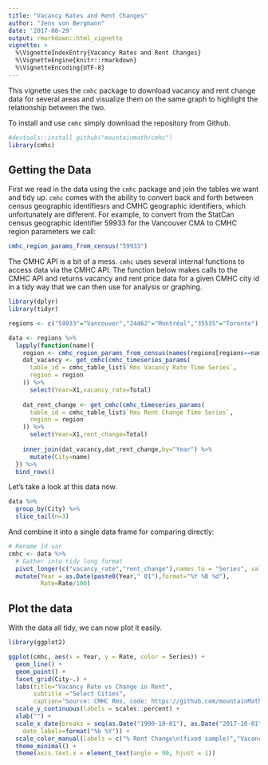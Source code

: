 ```yaml
---
title: "Vacancy Rates and Rent Changes"
author: "Jens von Bergmann"
date: '2017-08-29'
output: rmarkdown::html_vignette
vignette: >
  %\VignetteIndexEntry{Vacancy Rates and Rent Changes}
  %\VignetteEngine{knitr::rmarkdown}
  %\VignetteEncoding{UTF-8}
---
```


This vignette uses the `cmhc` package to download vacancy and rent change data for several areas and visualize them on the same graph to highlight the relationship between the two.

To install and use `cmhc` simply download the repository from Github. 
```r
#devtools::install_github("mountainmath/cmhc")
library(cmhc)
```


## Getting the Data

First we read in the data using the `cmhc` package and join the tables we want and tidy up. `cmhc` comes with the ability to convert back and forth between census geographic identifiesrs and CMHC geographic identifiers, which unfortunately are different. For example, to convert from the StatCan census geographic identifier 59933 for the Vancouver CMA to CMHC region parameters we call:

```r
cmhc_region_params_from_census("59933")
```

The CMHC API is a bit of a mess. `cmhc` uses several internal functions to access data via the CMHC API. The function below makes calls to the CMHC API and returns vacancy and rent price data for a given CMHC city id in a tidy way that we can then use for analysis or graphing. 

```r
library(dplyr)
library(tidyr)

regions <- c("59933"="Vancouver","24462"="Montréal","35535"="Toronto")

data <- regions %>% 
  lapply(function(name){
    region <- cmhc_region_params_from_census(names(regions[regions==name]))
    dat_vacancy <- get_cmhc(cmhc_timeseries_params(
      table_id = cmhc_table_list$`Rms Vacancy Rate Time Series`,
      region = region
    )) %>%
      select(Year=X1,vacancy_rate=Total)
    
    dat_rent_change <- get_cmhc(cmhc_timeseries_params(
      table_id = cmhc_table_list$`Rms Rent Change Time Series`,
      region = region
    )) %>%
      select(Year=X1,rent_change=Total)
    
    inner_join(dat_vacancy,dat_rent_change,by="Year") %>%
      mutate(City=name)
  }) %>%
  bind_rows()

```

Let's take a look at this data now.

```r
data %>% 
  group_by(City) %>%
  slice_tail(n=3)
```

And combine it into a single data frame for comparing directly:

```r
# Rename id var
cmhc <- data %>% 
  # Gather into tidy long format
  pivot_longer(c("vacancy_rate","rent_change"),names_to = "Series", values_to = "Rate") %>%
  mutate(Year = as.Date(paste0(Year," 01"),format="%Y %B %d"),
         Rate=Rate/100)
```

## Plot the data

With the data all tidy, we can now plot it easily. 

```r
library(ggplot2)

ggplot(cmhc, aes(x = Year, y = Rate, color = Series)) +
  geom_line() + 
  geom_point() +
  facet_grid(City~.) + 
  labs(title="Vacancy Rate vs Change in Rent", 
       subtitle ="Select Cities",
       caption="Source: CMHC Rms, code: https://github.com/mountainMath/cmhc") +
  scale_y_continuous(labels = scales::percent) +
  xlab("") +
  scale_x_date(breaks = seq(as.Date("1990-10-01"), as.Date("2017-10-01"), by="2 years"), 
    date_labels=format("%b %Y")) +
  scale_color_manual(labels = c("% Rent Change\n(fixed sample)","Vacancy Rate"), values = c("darkgreen", "steelblue"), name = "") +
  theme_minimal() +
  theme(axis.text.x = element_text(angle = 90, hjust = 1))
```




